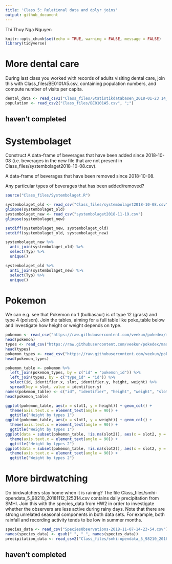 ```yaml
---
title: 'Class 5: Relational data and dplyr joins'
output: github_document
---
```

Thi Thuy Nga Nguyen

```r
knitr::opts_chunk$set(echo = TRUE, warning = FALSE, message = FALSE)
library(tidyverse)
```

# More dental care
During last class you worked with records of adults visiting dental care, join this with Class_files/BE0101A5.csv, containing population numbers, and compute number of visits per capita.

```r
dental_data <- read_csv2("Class_files/Statistikdatabasen_2018-01-23 14_46_26.csv", skip = 1, n_max = 580)
population <- read_csv2("Class_files/BE0101A5.csv", ";")
```

## haven't completed

# Systembolaget
Construct A data-frame of beverages that have been added since 2018-10-08 (i.e. beverages in the new file that are not present in  Class_files/systembolaget2018-10-08.csv).

A data-frame of beverages that have been removed since 2018-10-08.

Any particular types of beverages that has been added/removed?

```r
source("Class_files/Systembolaget.R")

systembolaget_old <- read_csv("Class_files/systembolaget2018-10-08.csv")
glimpse(systembolaget_old)
systembolaget_new <- read_csv("systembolaget2018-11-19.csv")
glimpse(systembolaget_new)

setdiff(systembolaget_new, systembolaget_old)
setdiff(systembolaget_old, systembolaget_new)

systembolaget_new %>%
  anti_join(systembolaget_old) %>%
  select(Typ) %>%
  unique()

systembolaget_old %>%
  anti_join(systembolaget_new) %>%
  select(Typ) %>%
  unique()
```

# Pokemon
We can e.g. see that Pokemon no 1 (bulbasaur) is of type 12 (grass) and type 4 (poison). Join the tables, aiming for a full table like poke_table below and investigate how height or weight depends on type.

```r
pokemon <- read_csv("https://raw.githubusercontent.com/veekun/pokedex/master/pokedex/data/csv/pokemon.csv")
head(pokemon)
types <- read_csv("https://raw.githubusercontent.com/veekun/pokedex/master/pokedex/data/csv/types.csv")
head(types)
pokemon_types <- read_csv("https://raw.githubusercontent.com/veekun/pokedex/master/pokedex/data/csv/pokemon_types.csv")
head(pokemon_types)

pokemon_table <- pokemon %>%
  left_join(pokemon_types, by = c("id" = "pokemon_id")) %>%
  left_join(types, by = c("type_id" = "id")) %>%
  select(id, identifier.x, slot, identifier.y, height, weight) %>%
  spread(key = slot, value = identifier.y)
names(pokemon_table) <- c("id", "identifier", "height", "weight", "slot1", "slot2")
head(pokemon_table)

ggplot(pokemon_table, aes(x = slot1, y = height)) + geom_col() + 
  theme(axis.text.x = element_text(angle = 90)) + 
  ggtitle("Height by types 1")
ggplot(pokemon_table, aes(x = slot1, y = weight)) + geom_col() + 
  theme(axis.text.x = element_text(angle = 90)) + 
  ggtitle("Weight by types 1")
ggplot(data = subset(pokemon_table, !is.na(slot2)), aes(x = slot2, y = height)) + geom_col() + 
  theme(axis.text.x = element_text(angle = 90)) + 
  ggtitle("Height by types 2")  
ggplot(data = subset(pokemon_table, !is.na(slot2)), aes(x = slot2, y = weight)) + geom_col() + 
  theme(axis.text.x = element_text(angle = 90)) + 
  ggtitle("Weight by types 2")
```


# More birdwatching
Do birdwatchers stay home when it is raining? The file Class_files/smhi-opendata_5_98210_20181112_125314.csv contains daily precipitation from SMHI. Join this with the species_data from HW2 in order to investigate whether the observers are less active during rainy days. Note that there are strong unrelated seasonal components in both data sets. For example, both rainfall and recording activity tends to be low in summer months.

```r
species_data <- read_csv("SpeciesObservations-2018-11-07-14-23-54.csv")
names(species_data) <- gsub(" ", "_", names(species_data))
precipitation_data <- read_csv2("Class_files/smhi-opendata_5_98210_20181112_125314.csv")
```

## haven't completed

